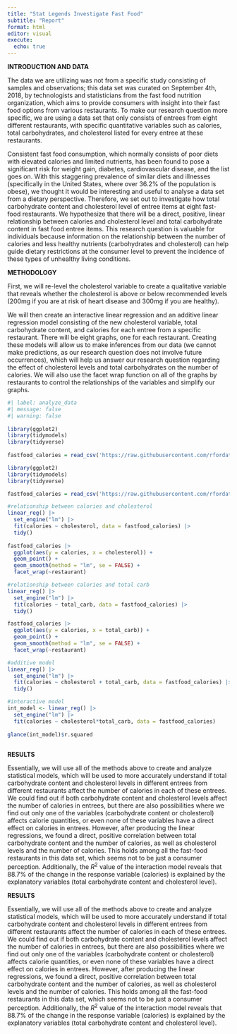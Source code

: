 ```yaml
---
title: "Stat Legends Investigate Fast Food"
subtitle: "Report"
format: html
editor: visual
execute:
  echo: true
---
```


**INTRODUCTION AND DATA**

The data we are utilizing was not from a specific study consisting of samples and observations; this data set was curated on September 4th, 2018, by technologists and statisticians from the fast food nutrition organization, which aims to provide consumers with insight into their fast food options from various restaurants. To make our research question more specific, we are using a data set that only consists of entrees from eight different restaurants, with specific quantitative variables such as calories, total carbohydrates, and cholesterol listed for every entree at these restaurants.

Consistent fast food consumption, which normally consists of poor diets with elevated calories and limited nutrients, has been found to pose a significant risk for weight gain, diabetes, cardiovascular disease, and the list goes on. With this staggering prevalence of similar diets and illnesses (specifically in the United States, where over 36.2% of the population is obese), we thought it would be interesting and useful to analyse a data set from a dietary perspective. Therefore, we set out to investigate how total carbohydrate content and cholesterol level of entree items at eight fast-food restaurants. We hypothesize that there will be a direct, positive, linear relationship between calories and cholesterol level and total carbohydrate content in fast food entree items. This research question is valuable for individuals because information on the relationship between the number of calories and less healthy nutrients (carbohydrates and cholesterol) can help guide dietary restrictions at the consumer level to prevent the incidence of these types of unhealthy living conditions.

**METHODOLOGY**

First, we will re-level the cholesterol variable to create a qualitative variable that reveals whether the cholesterol is above or below recommended levels (200mg if you are at risk of heart disease and 300mg if you are healthy).

We will then create an interactive linear regression and an additive linear regression model consisting of the new cholesterol variable, total carbohydrate content, and calories for each entree from a specific restaurant. There will be eight graphs, one for each restaurant. Creating these models will allow us to make inferences from our data (we cannot make predictions, as our research question does not involve future occurrences), which will help us answer our research question regarding the effect of cholesterol levels and total carbohydrates on the number of calories. We will also use the facet wrap function on all of the graphs by restaurants to control the relationships of the variables and simplify our graphs.

```r
#| label: analyze_data
#| message: false
#| warning: false
 
library(ggplot2)
library(tidymodels)
library(tidyverse)
 
fastfood_calories = read_csv('https://raw.githubusercontent.com/rfordatascience/tidytuesday/master/data/2018/2018-09-04/fastfood_calories.csv')

library(ggplot2)
library(tidymodels)
library(tidyverse)

fastfood_calories = read_csv('https://raw.githubusercontent.com/rfordatascience/tidytuesday/master/data/2018/2018-09-04/fastfood_calories.csv')

#relationship between calories and cholesterol
linear_reg() |>
  set_engine("lm") |>
  fit(calories ~ cholesterol, data = fastfood_calories) |>
  tidy()
 
fastfood_calories |>
  ggplot(aes(y = calories, x = cholesterol)) +
  geom_point() +
  geom_smooth(method = "lm", se = FALSE) +
  facet_wrap(~restaurant)

#relationship between calories and total carb
linear_reg() |>
  set_engine("lm") |>
  fit(calories ~ total_carb, data = fastfood_calories) |>
  tidy()

fastfood_calories |>
  ggplot(aes(y = calories, x = total_carb)) +
  geom_point() +
  geom_smooth(method = "lm", se = FALSE) +
  facet_wrap(~restaurant)

#additive model
linear_reg() |>
  set_engine("lm") |>
  fit(calories ~ cholesterol + total_carb, data = fastfood_calories) |>
  tidy()

#interactive model
int_model <- linear_reg() |>
  set_engine("lm") |>
  fit(calories ~ cholesterol*total_carb, data = fastfood_calories)
 
glance(int_model)$r.squared
 
```

**RESULTS**

Essentially, we will use all of the methods above to create and analyze statistical models, which will be used to more accurately understand if total carbohydrate content and cholesterol levels in different entrees from different restaurants affect the number of calories in each of these entrees. We could find out if both carbohydrate content and cholesterol levels affect the number of calories in entrees, but there are also possibilities where we find out only one of the variables (carbohydrate content or cholesterol) affects calorie quantities, or even none of these variables have a direct effect on calories in entrees. However, after producing the linear regressions, we found a direct, positive correlation between total carbohydrate content and the number of calories, as well as cholesterol levels and the number of calories. This holds among all the fast-food restaurants in this data set, which seems not to be just a consumer perception. Additionally, the $R^2$ value of the interaction model reveals that 88.7% of the change in the response variable (calories) is explained by the explanatory variables (total carbohydrate content and cholesterol level).

**RESULTS**

Essentially, we will use all of the methods above to create and analyze statistical models, which will be used to more accurately understand if total carbohydrate content and cholesterol levels in different entrees from different restaurants affect the number of calories in each of these entrees. We could find out if both carbohydrate content and cholesterol levels affect the number of calories in entrees, but there are also possibilities where we find out only one of the variables (carbohydrate content or cholesterol) affects calorie quantities, or even none of these variables have a direct effect on calories in entrees. However, after producing the linear regressions, we found a direct, positive correlation between total carbohydrate content and the number of calories, as well as cholesterol levels and the number of calories. This holds among all the fast-food restaurants in this data set, which seems not to be just a consumer perception. Additionally, the $R^2$ value of the interaction model reveals that 88.7% of the change in the response variable (calories) is explained by the explanatory variables (total carbohydrate content and cholesterol level).
